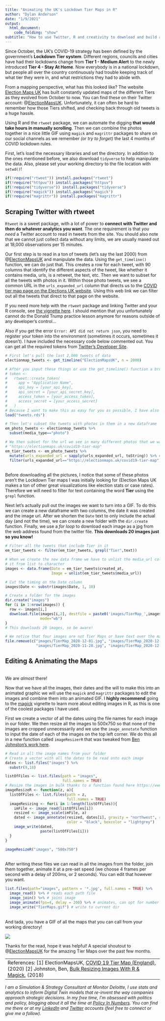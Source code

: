 ```yaml
---
title: "Animating the UK's Lockdown Tier Maps in R"
author: "Dylan Anderson"
date: "1/9/2021"
output: 
  html_document: 
    code_folding: "show"
subtitle: "How to use Twitter, R and creativity to download and build an evolving map GIF!"
---
```


Since October, the UK's COVID-19 strategy has been defined by the government's **Lockdown Tier system**. Different regions, councils and cities have had their lockdowns change from **Tier 1 - Medium Alert** to the newly introduced **Tier 4 - Stay At Home**. Now everybody is in a national lockdown, but people all over the country continuously had trouble keeping track of what tier they were in, and what restrictions they had to abide with.

From a mapping perspective, what has this looked like? The website [Election Maps UK](https://electionmaps.uk/) has built constantly updated maps of the different Tiers as they evolved from October to now. You can find these on their Twitter account: @[ElectionMapsUK](https://twitter.com/ElectionMapsUK). Unfortunately, it can often be hard to remember how those Tiers shifted, and checking back through old tweets is a huge hassle.

Using R and the `rtweet` package, we can automate the digging **that would take hours in manually scrolling**. Then we can combine the photos together in a nice little GIF using `magick` and `magrittr` packages to share on our social channels as we remember *(or try to forget)* the last 4 months of COVID lockdown rules. 

First, let's load the necessary libraries and set the directory. In addition to the ones mentioned before, we also download `tidyverse` to help manipulate the data. Also, please set your working directory to the file location with `setwd()`!

```r
if(!require("rtweet")) install.packages("rtweet")
if(!require("httpuv")) install.packages("httpuv")
if(!require("tidyverse")) install.packages("tidyverse")
if(!require("magick")) install.packages("magick")
if(!require("magrittr")) install.packages("magrittr")
```

##  <b> Scraping Twitter with rtweet </b>

`Rtweet` is a sweet package, with a lot of power to **connect with Twitter and then do whatever analytics you want**. The one requirement is that *you need* a Twitter account to read in tweets from the site. You should also note that we cannot just collect data without any limits, we are usually maxed out at 18,000 observations per 15 minutes.

Our first step is to read in a ton of tweets (let's say the last 2000) from @[ElectionMapsUK](https://twitter.com/ElectionMapsUK) and manipulate the data. Using the `get_timeline()` function, we can do just that. This creates a row for each tweet, with 90 columns that identify the different aspects of the tweet, like whether it contains media, urls, is a retweet, the text, etc. Then we want to subset for all the tweets with photos in it. Within those photo tweets, we see a common URL in the `urls_expanded_url` column that directs us to the [COVID tier map page on the Elections UK website](https://electionmaps.uk/covid19-tier-map). Using this web link we can filter out all the tweets that direct to that page on the website. 

If you need more help with the `rtweet` package and linking Twitter and your R console, see [the vignette here](https://cran.r-project.org/web/packages/rtweet/vignettes/intro.html). I should mention that you unfortunately cannot do the Donald Trump practice lesson anymore for reasons outside of any developer's control... 

Also if you get the error `Error: API did not return json`, you need to register your token into the environment (sometimes it occurs, sometimes it doesn't). I have included the necessary code below commented out. You can get all the required tokens from [Twitter's Developer Site](https://developer.twitter.com/en).
<br>
```r
# First let's pull the last 2,000 tweets of data
electionmap_tweets <- get_timeline("ElectionMapsUK", n = 2000)

# After you input these things or use the get_timeline() function a browser window should appear and you can authenticate your twitter account. If you have trouble try registering your token through R
# token <-
#   rtweet::create_token(
#     app = "Application Name",
#     api_key = [your_api_key],
#     api_secret = [your_api_secret_key],
#     access_token = [your_access_token],
#     access_secret = [your_access_secret]
#   )
# Because I want to make this as easy for you as possible, I have also saved the data in a rdata file that you can download at my Github and I will call in now
load("tweets.rds")

# Then let's subset the tweets with photos in them in a new dataframe
em_photo_tweets <- electionmap_tweets %>% 
  subset(media_type=="photo")

# We then subset for the url we see in many different photos that we want to use
# "https://electionmaps.uk/covid19-tier-map"
em_tier_tweets <- em_photo_tweets %>% 
  mutate(urls_expanded_url = sapply(urls_expanded_url, toString)) %>% # need to turn it from a list to a character vector in order to filter
  filter(urls_expanded_url=="https://electionmaps.uk/covid19-tier-map")
```
<br>
Before downloading all the pictures, I notice that some of these photos aren't the Lockdown Tier maps I was initially looking for (Election Maps UK makes a ton of other great visualizations like election stats or case rates). Therefore we will need to filter for text containing the word **Tier** using the `grepl` function. 

Next let's actually pull out the images we want to turn into a GIF. To do this we can create a new dataframe with two columns, the date it was created and the image url. After we shorten the `Date` text to only include the actual day (and not the time), we can create a new folder with the `dir.create` function. Finally, we use a *for loop* to download each image as a jpg from the web address found from the twitter file. **This downloads 20 images just so you know!**
<br>
```r
# Filter all the tweets that include Tier in it
em_tier_tweets <- filter(em_tier_tweets, grepl("Tier",text))

# When we create the new data frame we have to unlist the media_url column, turning 
# it from list to character 
images <- data.frame(Date = em_tier_tweets$created_at,
                     Image = unlist(em_tier_tweets$media_url))

# Cut the timing on the Date column
images$Date <- substr(images$Date, 1, 10)

# Create a folder for the images
dir.create("images")
for (i in 1:nrow(images)) { 
  row <- images[i,]
  download.file(images[i,2], destfile = paste0('images/TierMap_',images[i,1],'.jpg'), 
                mode="wb") 
}
# This downloads 20 images, so be aware!

# We notice that four images are not Tier Maps or have text over the maps, so let's just go ahead and delete those manually
file.remove(c("images/TierMap_2020-12-01.jpg", "images/TierMap_2020-12-15.jpg",
              "images/TierMap_2020-11-28.jpg", "images/TierMap_2020-12-22.jpg"))
```

## <b> Editing & Animating the Maps </b>

<br>
We are *almost* there!

Now that we have all the images, their dates and the will to make this into an animated graphic we will use the `magick` and `magrittr` packages to edit the images and combine them into an animated GIF. I **highly recommend** going to the [magick](https://cran.r-project.org/web/packages/magick/vignettes/intro.html) vignette to learn more about editing images in R, as this is one of the coolest packages I have used. 

First we create a vector of all the dates using the file names for each image in our folder. We then resize all the images to 500x750 so that none of the images are cropped unnecessarily and we use the `image_annotate` function to input the date of each of the images on the top left corner. We do this all in a new function called `imageResizerR` that was tweaked from [Ben Johnston's work here](https://www.ben-johnston.co.uk/bulk-resizing-images-with-r/). 
<br>
```r
# Read in all the image names from your folder
# Create a vector with all the dates to be read onto each image
dates <- list.files("images") %>% 
  substr(9,18)

listOfFiles <- list.files(path = "images",
                          full.names = TRUE)
# Resize the images in bulk thanks to a function found here https://www.ben-johnston.co.uk/bulk-resizing-images-with-r/
imageResizeR <- function(z, a){
  listOfFiles <- list.files(path = z,
                            full.names = TRUE)
  imageResizing <- for(i in 1:length(listOfFiles)){
    imFile <- image_read(listOfFiles[i])
    resized <- image_scale(imFile, a)
    dated <- image_annotate(resized, dates[i], gravity = "northwest", size = 40, 
                            color = "black", boxcolor = "lightgrey")
    image_write(dated,
                paste(listOfFiles[i]))
  }
}

imageResizeR("images", "500x750")
```
<br>
After writing these files we can read in all the images from the folder, join them together, animate it at a pre-set speed (we choose 4 frames per second with a delay of 200ms, or 2 seconds). You can edit that however you want.
<br>
```r
list.files(path="images", pattern = '*.jpg', full.names = TRUE) %>% 
  image_read() %>% # reads each path file
  image_join() %>% # joins image
  image_animate(fps=4, delay = 200) %>% # animates, can opt for number of loops
  image_write("TierMaps.gif") # write to current dir
```
<br>
And tada, you have a GIF of all the maps that you can call from your working directory!

![](TierMaps.gif)
<br>

Thanks for the read, hope it was helpful! A special shoutout to @[ElectionMapsUK](https://twitter.com/ElectionMapsUK) for the amazing Tier Maps over the past few months.

----------------------------------------------------------------------------------------------------------
References:
[1] ElectionMapsUK, [COVID 19 Tier Map (England)](https://electionmaps.uk/covid19-tier-map), (2020)
[2] Johnston, Ben, [Bulk Resizing Images With R & Magick](https://www.ben-johnston.co.uk/bulk-resizing-images-with-r/), (2018)

----------------------------------------------------------------------------------------------------------

*I am a Simulation & Strategy Consultant at Monitor Deloitte, I use stats and analytics to inform Digital Twin models that re-invent the way companies approach strategic decisions. In my free time, I'm obsessed with politics and policy, blogging about it all the time at [Policy In Numbers](policyinnumbers.com). You can find me there or at my [LinkedIn](https://www.linkedin.com/in/dylansjanderson/) and [Twitter](https://twitter.com/dylansjanderson) accounts (feel free to connect or give me a follow).*